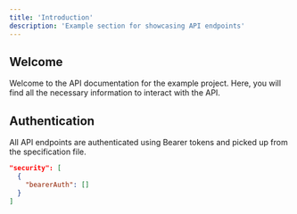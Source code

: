 ```yaml
---
title: 'Introduction'
description: 'Example section for showcasing API endpoints'
---
```




## Welcome

Welcome to the API documentation for the example project. Here, you will find all the necessary information to interact with the API.

## Authentication

All API endpoints are authenticated using Bearer tokens and picked up from the specification file.

```json
"security": [
  {
    "bearerAuth": []
  }
]
```
